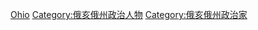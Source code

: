 [[Category:美國參議員|Ohio]]
[[Category:俄亥俄州政治人物|Category:俄亥俄州政治人物]]
[[Category:俄亥俄州政治家|Category:俄亥俄州政治家]]